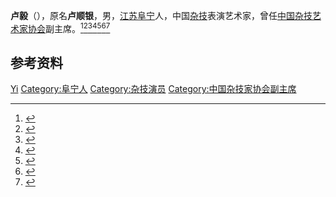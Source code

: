'''卢毅'''（{{bd|1939年|}}），原名'''卢顺银'''，男，[[江苏|江苏]][[阜宁|阜宁]]人，中国[[杂技|杂技]]表演艺术家，曾任[[中国杂技艺术家协会|中国杂技艺术家协会]]副主席。<ref>{{Cite book|title=中国当代艺术界名人录|author=中国名人研究院编; 异天, 戈德主编|publisher=社会科学文献出版社|year=1993|isbn=|location=北京|pages=}}</ref><ref>{{Cite book|title=中华当代文化名人大辞典|author=张品兴, 殷登祥, 陈有进等主编|publisher=中国广播电视出版社|year=1992|isbn=9787504315137|location=北京|pages=}}</ref><ref>{{Cite book|title=二十世纪中国名人辞典|author=蔡开松, 于信凤主编; 曾卓明, 周溯源, 赵书刚副主编|publisher=辽宁人民出版社|year=1991|isbn=|location=沈阳|pages=}}</ref><ref>{{Cite book|title=20世纪中华人物名字号辞典|author=周家珍编著|publisher=法律出版社|year=2000|isbn=9787503628320|location=北京|pages=}}</ref><ref>{{Cite book|title=中国近现代人物别名词典|author=徐为民编|publisher=沈阳出版社|year=1993|isbn=|location=沈阳|pages=}}</ref><ref>{{Cite book|title=中国当代文化艺术名人大辞典|author=刘波主编|publisher=国际文化出版公司|year=1993|isbn=9787800493898|location=北京|pages=}}</ref><ref>{{Cite book|title=中国当代文艺名人辞典|author=谷向阳, 王庆新主编|publisher=学苑出版社|year=1994|isbn=|location=北京|pages=}}</ref>

== 参考资料 ==
{{reflist}}

{{中国人物小作品}}
{{Navboxes
| title  = 卢毅在[[中国杂技家协会|中国杂技家协会]]的职务
| list1  =
{{中国杂技艺术家协会第一届理事会}}
{{中国杂技艺术家协会第二届理事会}}
}}

{{Authority control}}
{{DEFAULTSORT:Lu卢}}
[[Category:卢姓|Yi]]
[[Category:阜宁人|Category:阜宁人]]
[[Category:杂技演员|Category:杂技演员]]
[[Category:中国杂技家协会副主席|Category:中国杂技家协会副主席]]